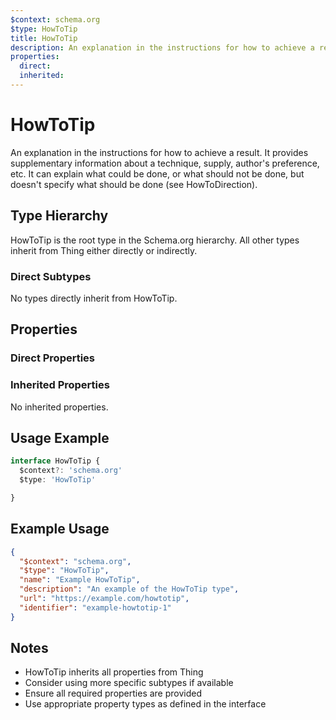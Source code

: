 ```yaml
---
$context: schema.org
$type: HowToTip
title: HowToTip
description: An explanation in the instructions for how to achieve a result. It provides supplementary information about a technique, supply, author's preference, etc. It can explain what could be done, or what should not be done, but doesn't specify what should be done (see HowToDirection).
properties:
  direct:
  inherited:
---
```

# HowToTip

An explanation in the instructions for how to achieve a result. It provides supplementary information about a technique, supply, author's preference, etc. It can explain what could be done, or what should not be done, but doesn't specify what should be done (see HowToDirection).

## Type Hierarchy

HowToTip is the root type in the Schema.org hierarchy. All other types inherit from Thing either directly or indirectly.

### Direct Subtypes

No types directly inherit from HowToTip.

## Properties

### Direct Properties



### Inherited Properties

No inherited properties.

## Usage Example

```typescript
interface HowToTip {
  $context?: 'schema.org'
  $type: 'HowToTip'

}
```

## Example Usage

```json
{
  "$context": "schema.org",
  "$type": "HowToTip",
  "name": "Example HowToTip",
  "description": "An example of the HowToTip type",
  "url": "https://example.com/howtotip",
  "identifier": "example-howtotip-1"
}
```

## Notes

- HowToTip inherits all properties from Thing
- Consider using more specific subtypes if available
- Ensure all required properties are provided
- Use appropriate property types as defined in the interface